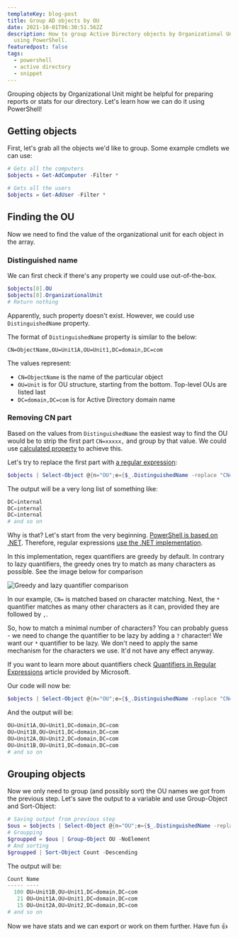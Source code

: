 ```yaml
---
templateKey: blog-post
title: Group AD objects by OU
date: 2021-10-01T06:30:51.562Z
description: How to group Active Directory objects by Organizational Unit (OU)
  using PowerShell.
featuredpost: false
tags:
  - powershell
  - active directory
  - snippet
---
```

Grouping objects by Organizational Unit might be helpful for preparing reports or stats for our directory. Let's learn how we can do it using PowerShell!

## Getting objects

First, let's grab all the objects we'd like to group. Some example cmdlets we can use:

```powershell
# Gets all the computers
$objects = Get-AdComputer -Filter *

# Gets all the users
$objects = Get-AdUser -Filter *
```

## Finding the OU

Now we need to find the value of the organizational unit for each object in the array.

### Distinguished name

We can first check if there's any property we could use out-of-the-box.

```powershell
$objects[0].OU
$objects[0].OrganizationalUnit
# Return nothing
```

Apparently, such property doesn't exist. However, we could use `DistinguishedName` property.

The format of `DistinguishedName` property is similar to the below:

```
CN=ObjectName,OU=Unit1A,OU=Unit1,DC=domain,DC=com
```

The values represent:

* `CN=ObjectName` is the name of the particular object
* `OU=Unit` is for OU structure, starting from the bottom. Top-level OUs are listed last
* `DC=domain,DC=com` is for Active Directory domain name

### Removing CN part

Based on the values from `DistinguishedName` the easiest way to find the OU would be to strip the first part `CN=xxxxx,` and group by that value. We could use [calculated property](https://docs.microsoft.com/en-us/powershell/module/microsoft.powershell.core/about/about_calculated_properties?view=powershell-7.1) to achieve this.

Let's try to replace the first part with [a regular expression](https://docs.microsoft.com/en-us/powershell/module/microsoft.powershell.core/about/about_regular_expressions?view=powershell-7.1):

```powershell
$objects | Select-Object @{n="OU";e={$_.DistinguishedName -replace "CN=.*,",""}}
```

The output will be a very long list of something like:

```powershell
DC=internal
DC=internal
DC=internal
# and so on
```

Why is that? Let's start from the very beginning. [PowerShell is based on .NET](https://www.oreilly.com/library/view/professional-windows-powershell/9780471946939/9780471946939_windows_powershell_and_the_.net_framewor.html). Therefore, regular expressions [use the .NET implementation](https://www.johndcook.com/blog/powershell_perl_regex/).

In this implementation, regex quantifiers are greedy by default. In contrary to lazy quantifiers, the greedy ones try to match as many characters as possible. See the image below for comparison

![Greedy and lazy quantifier comparison](../../img/greedylazyquantifier.png "Greedy and lazy quantifier comparison")

In our example, `CN=` is matched based on character matching. Next, the `*` quantifier matches as many other characters as it can, provided they are followed by `,`. 

So, how to match a minimal number of characters? You can probably guess - we need to change the quantifier to be lazy by adding a `?` character! We want our `*` quantifier to be lazy. We don't need to apply the same mechanism for the characters we use. It'd not have any effect anyway.

<Tip>

  If you want to learn more about quantifiers check [Quantifiers in Regular Expressions](https://docs.microsoft.com/en-us/dotnet/standard/base-types/quantifiers-in-regular-expressions) article provided by Microsoft.

</Tip>

Our code will now be:

```powershell
$objects | Select-Object @{n="OU";e={$_.DistinguishedName -replace "CN=.*?,",""}}
```

And the output will be:

```powershell
OU=Unit1A,OU=Unit1,DC=domain,DC=com
OU=Unit1B,OU=Unit1,DC=domain,DC=com
OU=Unit2A,OU=Unit2,DC=domain,DC=com
OU=Unit1B,OU=Unit1,DC=domain,DC=com
# and so on
```

## Grouping objects

Now we only need to group (and possibly sort) the OU names we got from the previous step. Let's save the output to a variable and use Group-Object and Sort-Object:

```powershell
# Saving output from previous step
$ous = $objects | Select-Object @{n="OU";e={$_.DistinguishedName -replace "CN=.*?,",""}}
# Groupping
$groupped = $ous | Group-Object OU -NoElement
# And sorting
$groupped | Sort-Object Count -Descending
```

The output will be:

```powershell
Count Name
----- ----
  100 OU=Unit1B,OU=Unit1,DC=domain,DC=com
   21 OU=Unit1A,OU=Unit1,DC=domain,DC=com
   15 OU=Unit2A,OU=Unit2,DC=domain,DC=com
# and so on
```

Now we have stats and we can export or work on them further. Have fun 👍
